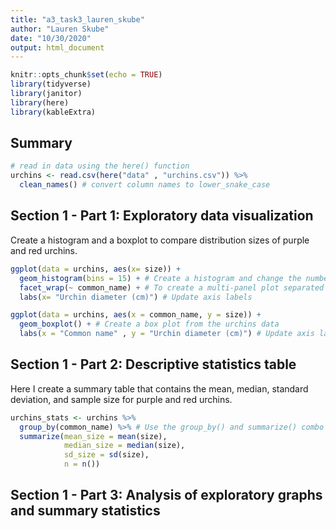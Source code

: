 ```yaml
---
title: "a3_task3_lauren_skube"
author: "Lauren Skube"
date: "10/30/2020"
output: html_document
---
```


```r
knitr::opts_chunk$set(echo = TRUE)
library(tidyverse)
library(janitor)
library(here)
library(kableExtra)
```

## Summary 


```r
# read in data using the here() function 
urchins <- read.csv(here("data" , "urchins.csv")) %>% 
  clean_names() # convert column names to lower_snake_case
```

## Section 1 - Part 1: Exploratory data visualization 
Create a histogram and a boxplot to compare distribution sizes of purple and red urchins. 

```r
ggplot(data = urchins, aes(x= size)) + 
  geom_histogram(bins = 15) + # Create a histogram and change the number of bins 
  facet_wrap(~ common_name) + # To create a multi-panel plot separated by common name 
  labs(x= "Urchin diameter (cm)") # Update axis labels 

ggplot(data = urchins, aes(x = common_name, y = size)) + 
  geom_boxplot() + # Create a box plot from the urchins data
  labs(x = "Common name" , y = "Urchin diameter (cm)") # Update axis labels 
```

## Section 1 - Part 2: Descriptive statistics table 
Here I create a summary table that contains the mean, median, standard deviation, and sample size for purple and red urchins. 

```r
urchins_stats <- urchins %>% 
  group_by(common_name) %>% # Use the group_by() and summarize() combo to create a table of summary statistics for urchin size separated by common name 
  summarize(mean_size = mean(size), 
            median_size = median(size), 
            sd_size = sd(size), 
            n = n())
```

## Section 1 - Part 3: Analysis of exploratory graphs and summary statistics 





